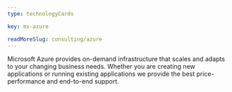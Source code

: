 ```yaml
---
type: technologyCards

key: ms-azure

readMoreSlug: consulting/azure
---
```


Microsoft Azure provides on-demand infrastructure that scales and adapts to your changing business needs. Whether you are creating new applications or running existing applications we provide the best price-performance and end-to-end support.
